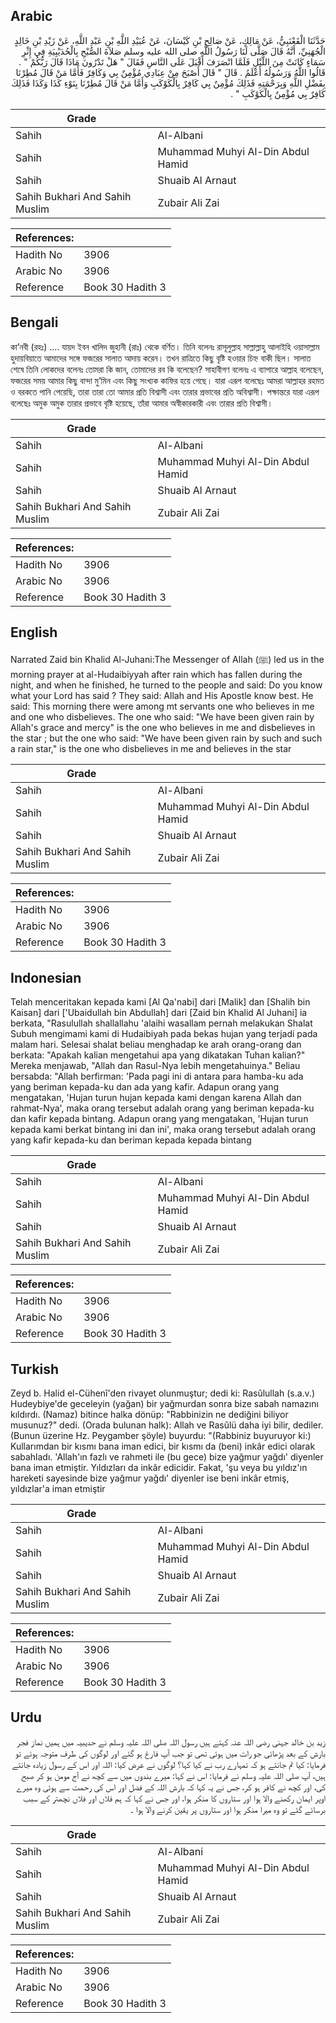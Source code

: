 ## Arabic


<div dir="rtl" lang="ar" style={{fontSize:'larger',backgroundColor:'#f8f9fa',padding:20}}>
حَدَّثَنَا الْقَعْنَبِيُّ، عَنْ مَالِكٍ، عَنْ صَالِحِ بْنِ كَيْسَانَ، عَنْ عُبَيْدِ اللَّهِ بْنِ عَبْدِ اللَّهِ، عَنْ زَيْدِ بْنِ خَالِدٍ الْجُهَنِيِّ، أَنَّهُ قَالَ صَلَّى لَنَا رَسُولُ اللَّهِ صلى الله عليه وسلم صَلاَةَ الصُّبْحِ بِالْحُدَيْبِيَةِ فِي إِثْرِ سَمَاءٍ كَانَتْ مِنَ اللَّيْلِ فَلَمَّا انْصَرَفَ أَقْبَلَ عَلَى النَّاسِ فَقَالَ ‏"‏ هَلْ تَدْرُونَ مَاذَا قَالَ رَبُّكُمْ ‏"‏ ‏.‏ قَالُوا اللَّهُ وَرَسُولُهُ أَعْلَمُ ‏.‏ قَالَ ‏"‏ قَالَ أَصْبَحَ مِنْ عِبَادِي مُؤْمِنٌ بِي وَكَافِرٌ فَأَمَّا مَنْ قَالَ مُطِرْنَا بِفَضْلِ اللَّهِ وَبِرَحْمَتِهِ فَذَلِكَ مُؤْمِنٌ بِي كَافِرٌ بِالْكَوْكَبِ وَأَمَّا مَنْ قَالَ مُطِرْنَا بِنَوْءِ كَذَا وَكَذَا فَذَلِكَ كَافِرٌ بِي مُؤْمِنٌ بِالْكَوْكَبِ ‏"‏ ‏.‏
</div>
<div style={{backgroundColor:'#f8f9fa',padding:20, marginBottom: 10}}><table> <thead> <tr> <th>Grade</th> <th></th> </tr> </thead> <tbody> <tr><td>Sahih</td><td>Al-Albani</td></tr><tr><td>Sahih</td><td>Muhammad Muhyi Al-Din Abdul Hamid</td></tr><tr><td>Sahih</td><td>Shuaib Al Arnaut</td></tr><tr><td>Sahih Bukhari And Sahih Muslim</td><td>Zubair Ali Zai</td></tr></tbody></table><table> <thead> <tr> <th>References:</th> <th></th> </tr> </thead> <tbody><tr><td>Hadith No</td><td>3906</td></tr><tr><td>Arabic No</td><td>3906</td></tr><tr><td>Reference</td><td>Book 30 Hadith 3</td></tr></tbody></table></div>

## Bengali


<div dir="ltr" lang="bn" style={{fontSize:'larger',backgroundColor:'#f8f9fa',padding:20}}>
কা’নবী (রহঃ) .... যায়দ ইবন খালিদ জুহানী (রাঃ) থেকে বর্ণিত। তিনি বলেনঃ রাসূলুল্লাহ সাল্লাল্লাহু আলাইহি ওয়াসাল্লাম হুদায়বিয়াতে আমাদের সঙ্গে ফজরের সালাত আদায় করেন। তখন রাত্রিতে কিছু বৃষ্টি হওয়ার চিহ্ন বাকী ছিল। সালাত শেষে তিনি লোকদের বলেনঃ তোমরা কি জান, তোমাদের রব কি বলেছেন? সাহাবীগণ বলেনঃ এ ব্যাপারে আল্লাহ বলেছেন, ফজরের সময় আমার কিছু বান্দা মু’মিন এবং কিছু সংখ্যক কাফির হয়ে গেছে। যারা এরূপ বলেছেঃ আমরা আল্লাহর রহমত ও বরকতে পানি পেয়েছি, তারা তারা তো আমার প্রতি বিশ্বাসী এবং তারার প্রভাবের প্রতি অবিশ্বাসী। পক্ষান্তরে যারা এরূপ বলেছেঃ অমুক অমুক তারার প্রভাবে বৃষ্টি হয়েছে, তাঁরা আমার অস্বীকারকারী এবং তারার প্রতি বিশ্বাসী।
</div>
<div style={{backgroundColor:'#f8f9fa',padding:20, marginBottom: 10}}><table> <thead> <tr> <th>Grade</th> <th></th> </tr> </thead> <tbody> <tr><td>Sahih</td><td>Al-Albani</td></tr><tr><td>Sahih</td><td>Muhammad Muhyi Al-Din Abdul Hamid</td></tr><tr><td>Sahih</td><td>Shuaib Al Arnaut</td></tr><tr><td>Sahih Bukhari And Sahih Muslim</td><td>Zubair Ali Zai</td></tr></tbody></table><table> <thead> <tr> <th>References:</th> <th></th> </tr> </thead> <tbody><tr><td>Hadith No</td><td>3906</td></tr><tr><td>Arabic No</td><td>3906</td></tr><tr><td>Reference</td><td>Book 30 Hadith 3</td></tr></tbody></table></div>

## English


<div dir="ltr" lang="en" style={{fontSize:'larger',backgroundColor:'#f8f9fa',padding:20}}>
Narrated Zaid bin Khalid Al-Juhani:The Messenger of Allah (ﷺ) led us in the morning prayer at al-Hudaibiyyah after rain which has fallen during the night, and when he finished, he turned to the people and said: Do you know what your Lord has said ? They said: Allah and His Apostle know best. He said: This morning there were among mt servants one who believes in me and one who disbelieves. The one who said: "We have been given rain by Allah's grace and mercy" is the one who believes in me and disbelieves in the star ; but the one who said: "We have been given rain by such and such a rain star," is the one who disbelieves in me and believes in the star
</div>
<div style={{backgroundColor:'#f8f9fa',padding:20, marginBottom: 10}}><table> <thead> <tr> <th>Grade</th> <th></th> </tr> </thead> <tbody> <tr><td>Sahih</td><td>Al-Albani</td></tr><tr><td>Sahih</td><td>Muhammad Muhyi Al-Din Abdul Hamid</td></tr><tr><td>Sahih</td><td>Shuaib Al Arnaut</td></tr><tr><td>Sahih Bukhari And Sahih Muslim</td><td>Zubair Ali Zai</td></tr></tbody></table><table> <thead> <tr> <th>References:</th> <th></th> </tr> </thead> <tbody><tr><td>Hadith No</td><td>3906</td></tr><tr><td>Arabic No</td><td>3906</td></tr><tr><td>Reference</td><td>Book 30 Hadith 3</td></tr></tbody></table></div>

## Indonesian


<div dir="ltr" lang="id" style={{fontSize:'larger',backgroundColor:'#f8f9fa',padding:20}}>
Telah menceritakan kepada kami [Al Qa'nabi] dari [Malik] dan [Shalih bin Kaisan] dari ['Ubaidullah bin Abdullah] dari [Zaid bin Khalid Al Juhani] ia berkata, "Rasulullah shallallahu 'alaihi wasallam pernah melakukan Shalat Subuh mengimami kami di Hudaibiyah pada bekas hujan yang terjadi pada malam hari. Selesai shalat beliau menghadap ke arah orang-orang dan berkata: "Apakah kalian mengetahui apa yang dikatakan Tuhan kalian?" Mereka menjawab, "Allah dan Rasul-Nya lebih mengetahuinya." Beliau bersabda: "Allah berfirman: 'Pada pagi ini di antara para hamba-ku ada yang beriman kepada-ku dan ada yang kafir. Adapun orang yang mengatakan, 'Hujan turun hujan kepada kami dengan karena Allah dan rahmat-Nya', maka orang tersebut adalah orang yang beriman kepada-ku dan kafir kepada bintang. Adapun orang yang mengatakan, 'Hujan turun kepada kami berkat bintang ini dan ini', maka orang tersebut adalah orang yang kafir kepada-ku dan beriman kepada kepada bintang
</div>
<div style={{backgroundColor:'#f8f9fa',padding:20, marginBottom: 10}}><table> <thead> <tr> <th>Grade</th> <th></th> </tr> </thead> <tbody> <tr><td>Sahih</td><td>Al-Albani</td></tr><tr><td>Sahih</td><td>Muhammad Muhyi Al-Din Abdul Hamid</td></tr><tr><td>Sahih</td><td>Shuaib Al Arnaut</td></tr><tr><td>Sahih Bukhari And Sahih Muslim</td><td>Zubair Ali Zai</td></tr></tbody></table><table> <thead> <tr> <th>References:</th> <th></th> </tr> </thead> <tbody><tr><td>Hadith No</td><td>3906</td></tr><tr><td>Arabic No</td><td>3906</td></tr><tr><td>Reference</td><td>Book 30 Hadith 3</td></tr></tbody></table></div>

## Turkish


<div dir="ltr" lang="tr" style={{fontSize:'larger',backgroundColor:'#f8f9fa',padding:20}}>
Zeyd b. Halid el-Cühenî'den rivayet olunmuştur; dedi ki: Rasûlullah (s.a.v.) Hudeybiye'de geceleyin (yağan) bir yağmurdan sonra bize sabah namazını kıldırdı. (Namaz) bitince halka dönüp: "Rabbinizin ne dediğini biliyor musunuz?" dedi. (Orada bulunan halk): Allah ve Rasûlü daha iyi bilir, dediler. (Bunun üzerine Hz. Peygamber şöyle) buyurdu: "(Rabbiniz buyuruyor ki:) Kullarımdan bir kısmı bana iman edici, bir kısmı da (beni) inkâr edici olarak sabahladı. 'Allah'ın fazlı ve rahmeti ile (bu gece) bize yağmur yağdı' diyenler bana iman etmiştir. Yıldızları da inkâr edicidir. Fakat, 'şu veya bu yıldız'ın hareketi sayesinde bize yağmur yağdı' diyenler ise beni inkâr etmiş, yıldızlar'a iman etmiştir
</div>
<div style={{backgroundColor:'#f8f9fa',padding:20, marginBottom: 10}}><table> <thead> <tr> <th>Grade</th> <th></th> </tr> </thead> <tbody> <tr><td>Sahih</td><td>Al-Albani</td></tr><tr><td>Sahih</td><td>Muhammad Muhyi Al-Din Abdul Hamid</td></tr><tr><td>Sahih</td><td>Shuaib Al Arnaut</td></tr><tr><td>Sahih Bukhari And Sahih Muslim</td><td>Zubair Ali Zai</td></tr></tbody></table><table> <thead> <tr> <th>References:</th> <th></th> </tr> </thead> <tbody><tr><td>Hadith No</td><td>3906</td></tr><tr><td>Arabic No</td><td>3906</td></tr><tr><td>Reference</td><td>Book 30 Hadith 3</td></tr></tbody></table></div>

## Urdu


<div dir="rtl" lang="ur" style={{fontSize:'larger',backgroundColor:'#f8f9fa',padding:20}}>
زید بن خالد جہنی رضی اللہ عنہ کہتے ہیں رسول اللہ صلی اللہ علیہ وسلم نے حدیبیہ میں ہمیں نماز فجر بارش کے بعد پڑھائی جو رات میں ہوئی تھی تو جب آپ فارغ ہو گئے اور لوگوں کی طرف متوجہ ہوئے تو فرمایا: کیا تم جانتے ہو کہ تمہارے رب نے کیا کہا؟ لوگوں نے عرض کیا: اللہ اور اس کے رسول زیادہ جانتے ہیں، آپ صلی اللہ علیہ وسلم نے فرمایا: اس نے کہا: میرے بندوں میں سے کچھ نے آج مومن ہو کر صبح کی، اور کچھ نے کافر ہو کر، جس نے یہ کہا کہ بارش اللہ کے فضل اور اس کی رحمت سے ہوئی وہ میرے اوپر ایمان رکھنے والا ہوا اور ستاروں کا منکر ہوا، اور جس نے کہا کہ ہم فلاں اور فلاں نچھتر کے سبب برسائے گئے تو وہ میرا منکر ہوا اور ستاروں پر یقین کرنے والا ہوا ۔
</div>
<div style={{backgroundColor:'#f8f9fa',padding:20, marginBottom: 10}}><table> <thead> <tr> <th>Grade</th> <th></th> </tr> </thead> <tbody> <tr><td>Sahih</td><td>Al-Albani</td></tr><tr><td>Sahih</td><td>Muhammad Muhyi Al-Din Abdul Hamid</td></tr><tr><td>Sahih</td><td>Shuaib Al Arnaut</td></tr><tr><td>Sahih Bukhari And Sahih Muslim</td><td>Zubair Ali Zai</td></tr></tbody></table><table> <thead> <tr> <th>References:</th> <th></th> </tr> </thead> <tbody><tr><td>Hadith No</td><td>3906</td></tr><tr><td>Arabic No</td><td>3906</td></tr><tr><td>Reference</td><td>Book 30 Hadith 3</td></tr></tbody></table></div>